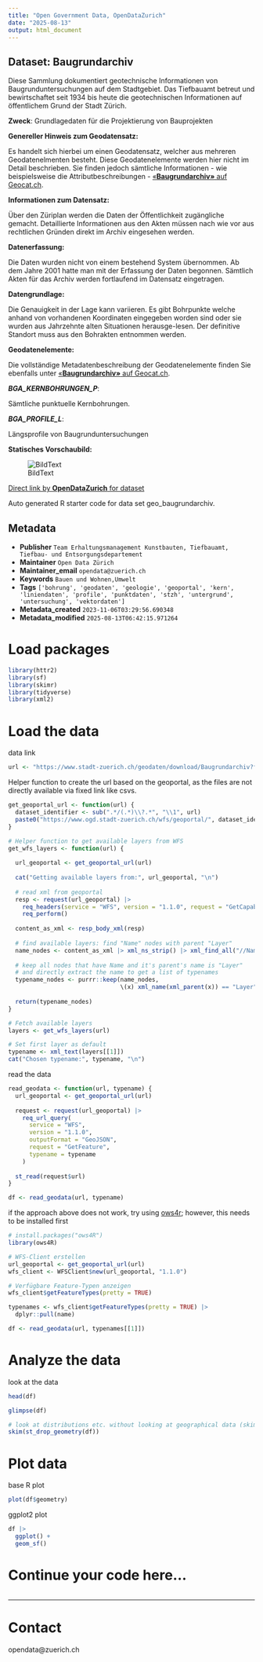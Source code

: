 ```yaml
---
title: "Open Government Data, OpenDataZurich"
date: "2025-08-13"
output: html_document
---
```


## Dataset: Baugrundarchiv

Diese Sammlung dokumentiert geotechnische Informationen von Baugrunduntersuchungen auf dem Stadtgebiet. Das Tiefbauamt betreut und bewirtschaftet seit 1934 bis heute die geotechnischen Informationen auf öffentlichem Grund der Stadt Zürich.

**Zweck**: Grundlagedaten für die Projektierung von Bauprojekten

**Genereller Hinweis zum Geodatensatz:**

Es handelt sich hierbei um einen Geodatensatz, welcher aus mehreren Geodatenelmenten besteht. Diese Geodatenelemente werden hier nicht im Detail beschrieben. Sie finden jedoch sämtliche Informationen - wie beispielsweise die Attributbeschreibungen - [«**Baugrundarchiv»** auf Geocat.ch](https://www.geocat.ch/geonetwork/srv/ger/catalog.search#/metadata/fc8b2c80-673b-49f7-a609-3e17aaf2e3e0).
			   

**Informationen zum Datensatz:**

Über den Züriplan werden die Daten der Öffentlichkeit zugängliche gemacht. Detaillierte Informationen aus den Akten müssen nach wie vor aus rechtlichen Gründen direkt im Archiv eingesehen werden.

**Datenerfassung:**

Die Daten wurden nicht von einem bestehend System übernommen. Ab dem Jahre 2001 hatte man mit der Erfassung der Daten begonnen. Sämtlich Akten für das Archiv werden fortlaufend im Datensatz eingetragen.

**Datengrundlage:**

Die Genauigkeit in der Lage kann variieren. Es gibt Bohrpunkte welche anhand von vorhandenen Koordinaten eingegeben worden sind oder sie wurden aus Jahrzehnte alten Situationen herausge-lesen. Der definitive Standort muss aus den Bohrakten entnommen werden.

**Geodatenelemente:**

Die vollständige Metadatenbeschreibung der Geodatenelemente finden Sie ebenfalls unter [«**Baugrundarchiv»** auf Geocat.ch](https://www.geocat.ch/geonetwork/srv/ger/md.viewer#/full_view/fc8b2c80-673b-49f7-a609-3e17aaf2e3e0).

***BGA_KERNBOHRUNGEN_P***: 

Sämtliche punktuelle Kernbohrungen.


***BGA_PROFILE_L***: 

Längsprofile von Baugrunduntersuchungen




**Statisches Vorschaubild:**

![BildText](https://www.gis.stadt-zuerich.ch/zueriplan_docs/geocat/fc8b2c80-673b-49f7-a609-3e17aaf2e3e0.png)



[Direct link by **OpenDataZurich** for dataset](https://data.stadt-zuerich.ch/dataset/geo_baugrundarchiv)

Auto generated R starter code for data set geo_baugrundarchiv.

## Metadata

- **Publisher** `Team Erhaltungsmanagement Kunstbauten, Tiefbauamt, Tiefbau- und Entsorgungsdepartement`
- **Maintainer** `Open Data Zürich`
- **Maintainer_email** `opendata@zuerich.ch`
- **Keywords** `Bauen und Wohnen,Umwelt`
- **Tags** `['bohrung', 'geodaten', 'geologie', 'geoportal', 'kern', 'liniendaten', 'profile', 'punktdaten', 'stzh', 'untergrund', 'untersuchung', 'vektordaten']`
- **Metadata_created** `2023-11-06T03:29:56.690348`
- **Metadata_modified** `2025-08-13T06:42:15.971264`


# Load packages

```r
library(httr2)
library(sf)
library(skimr)
library(tidyverse)
library(xml2)
```

# Load the data

data link
```r
url <- "https://www.stadt-zuerich.ch/geodaten/download/Baugrundarchiv?format=geojson_link"
```


Helper function to create the url based on the geoportal, as the files are not directly available via fixed link like csvs.
```r
get_geoportal_url <- function(url) {
  dataset_identifier <- sub(".*/(.*)\\?.*", "\\1", url)
  paste0("https://www.ogd.stadt-zuerich.ch/wfs/geoportal/", dataset_identifier)
}
```

```r
# Helper function to get available layers from WFS
get_wfs_layers <- function(url) {
  
  url_geoportal <- get_geoportal_url(url)
  
  cat("Getting available layers from:", url_geoportal, "\n")
  
  # read xml from geoportal
  resp <- request(url_geoportal) |> 
    req_headers(service = "WFS", version = "1.1.0", request = "GetCapabilities") |> 
    req_perform()
  
  content_as_xml <- resp_body_xml(resp)
  
  # find available layers: find "Name" nodes with parent "Layer"
  name_nodes <- content_as_xml |> xml_ns_strip() |> xml_find_all("//Name")
  
  # keep all nodes that have Name and it's parent's name is "Layer"
  # and directly extract the name to get a list of typenames
  typename_nodes <- purrr::keep(name_nodes,
                                \(x) xml_name(xml_parent(x)) == "Layer")
  
  return(typename_nodes)
}

# Fetch available layers
layers <- get_wfs_layers(url)

# Set first layer as default
typename <- xml_text(layers[[1]])
cat("Chosen typename:", typename, "\n")
```

read the data
```r
read_geodata <- function(url, typename) {
  url_geoportal <- get_geoportal_url(url)
  
  request <- request(url_geoportal) |>
    req_url_query(
      service = "WFS",
      version = "1.1.0",
      outputFormat = "GeoJSON",
      request = "GetFeature",
      typename = typename
    )
  
  st_read(request$url)
}

df <- read_geodata(url, typename)
```

if the approach above does not work, try using [ows4r](https://eblondel.github.io/ows4R/); however, this needs to be installed first
```r
# install.packages("ows4R")
library(ows4R)

# WFS-Client erstellen
url_geoportal <- get_geoportal_url(url)
wfs_client <- WFSClient$new(url_geoportal, "1.1.0")

# Verfügbare Feature-Typen anzeigen
wfs_client$getFeatureTypes(pretty = TRUE)

typenames <- wfs_client$getFeatureTypes(pretty = TRUE) |> 
  dplyr::pull(name)

df <- read_geodata(url, typenames[[1]])
```

# Analyze the data

look at the data
```r
head(df)
```

```r
glimpse(df)
```

```r
# look at distributions etc. without looking at geographical data (skim cannot deal with geometries)
skim(st_drop_geometry(df))
```

# Plot data

base R plot
```r
plot(df$geometry)
```

ggplot2 plot
```r
df |>
  ggplot() +
  geom_sf()
```

# Continue your code here...

```r

```

------------------------------------------------------------------------

# Contact

opendata@zuerich.ch
